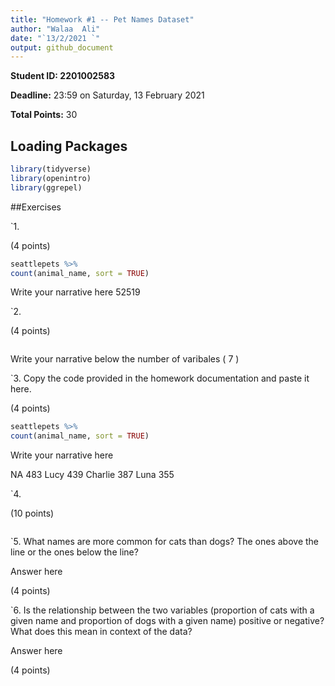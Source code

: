 ```yaml
---
title: "Homework #1 -- Pet Names Dataset"
author: "Walaa  Ali"
date: "`13/2/2021 `"
output: github_document
---
```


**Student ID: 2201002583**

**Deadline:** 23:59 on Saturday, 13 February 2021

**Total Points:** 30


## Loading Packages

```r

library(tidyverse)
library(openintro)
library(ggrepel)
```


##Exercises

`1.  
    

(4 points)
```r
seattlepets %>%
count(animal_name, sort = TRUE)
```
Write your narrative here
52519


`2.

(4 points)

```r

```
Write your narrative below
the number of varibales ( 7 )

`3. Copy the code provided in the homework documentation and paste it here. 

(4 points)

```r
seattlepets %>%
count(animal_name, sort = TRUE)
```
Write your narrative here

 NA            483
 Lucy          439
 Charlie       387
 Luna          355

`4.

(10 points)

```r

```

`5.  What names are more common for cats than dogs? The ones above the line or the ones below the line?

Answer here

(4 points)

`6. Is the relationship between the two variables (proportion of cats with a given name and proportion of dogs with a given name) positive or negative? What does this mean in context of the data?

Answer here

(4 points)